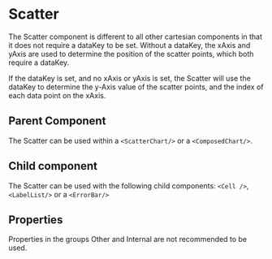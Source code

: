 
# Scatter

The Scatter component is different to all other cartesian components in that it does not require a dataKey to be set.
Without a dataKey, the xAxis and yAxis are used to determine the position of the scatter points, which both require a dataKey.

If the dataKey is set, and no xAxis or yAxis is set, the Scatter will use the dataKey to determine the y-Axis value of the scatter points, and the index of each data point on the xAxis.

<Meta of={ComponentStories} />

<Canvas>
  <Story name="API" of={ComponentStories} />
</Canvas>

## Parent Component

The Scatter can be used within a `<ScatterChart/>` or a `<ComposedChart/>`.

## Child component

The Scatter can be used with the following child components: `<Cell />`, `<LabelList/>` or a `<ErrorBar/>`

## Properties

Properties in the groups Other and Internal are not recommended to be used.

<Controls of={ComponentStories.API} />
